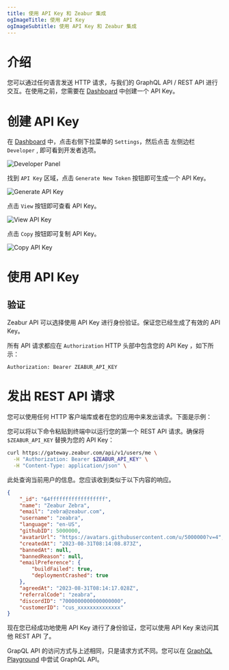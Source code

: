 ```yaml
---
title: 使用 API Key 和 Zeabur 集成
ogImageTitle: 使用 API Key
ogImageSubtitle: 使用 API Key 和 Zeabur 集成
---
```


# 介绍

您可以通过任何语言发送 HTTP 请求，与我们的 GraphQL API / REST API 进行交互。在使用之前，您需要在 [Dashboard](https://dash.zeabur.com) 中创建一个 API Key。

# 创建 API Key

在 [Dashboard](https://dash.zeabur.com/) 中，点击右侧下拉菜单的 `Settings`，然后点击 左侧边栏 `Developer` , 即可看到开发者选项。

![Developer Panel](/developer/api-key/developer.en-US.png)

找到 `API Key` 区域，点击 `Generate New Token` 按钮即可生成一个 API Key。

![Generate API Key](/developer/api-key/generate-api-key.en-US.png)

点击 `View` 按钮即可查看 API Key。

![View API Key](/developer/api-key/view-api-key.en-US.png)

点击 `Copy` 按钮即可复制 API Key。

![Copy API Key](/developer/api-key/copy-api-key.en-US.png)

# 使用 API Key

## 验证

Zeabur API 可以选择使用 API Key 进行身份验证。保证您已经生成了有效的 API Key。

所有 API 请求都应在 `Authorization` HTTP 头部中包含您的 API Key ，如下所示：

```http
Authorization: Bearer ZEABUR_API_KEY
```

# 发出 REST API 请求

您可以使用任何 HTTP 客户端库或者在您的应用中来发出请求。下面是示例：

您可以将以下命令粘贴到终端中以运行您的第一个 REST API 请求。确保将 `$ZEABUR_API_KEY` 替换为您的 API Key：

```bash
curl https://gateway.zeabur.com/api/v1/users/me \
  -H "Authorization: Bearer $ZEABUR_API_KEY" \
  -H "Content-Type: application/json" \
```

此处查询当前用户的信息。您应该收到类似于以下内容的响应。

```json
{
    "_id": "64ffffffffffffffffff",
    "name": "Zeabur Zebra",
    "email": "zebra@zeabur.com",
    "username": "zeabra",
    "language": "en-US",
    "githubID": 5000000,
    "avatarUrl": "https://avatars.githubusercontent.com/u/5000000?v=4",
    "createdAt": "2023-08-31T08:14:08.873Z",
    "bannedAt": null,
    "bannedReason": null,
    "emailPreference": {
        "buildFailed": true,
        "deploymentCrashed": true
    },
    "agreedAt": "2023-08-31T08:14:17.028Z",
    "referralCode": "zeabra",
    "discordID": "7000000000000000000",
    "customerID": "cus_xxxxxxxxxxxxxx"
}
```

现在您已经成功地使用 API Key 进行了身份验证，您可以使用 API Key 来访问其他 REST API 了。

GrapQL API 的访问方式与上述相同，只是请求方式不同。您可以在 [GraphQL Playground](https://gateway.zeabur.com/graphql) 中尝试 GraphQL API。

